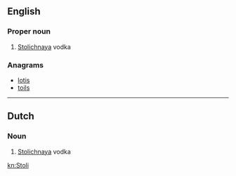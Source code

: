 ==English==

===Proper noun===
{{en-proper noun}}

# {{lb|en|slang}} [[w:Stolichnaya|Stolichnaya]] vodka

===Anagrams===
* [[lotis#English|lotis]]
* [[toils#English|toils]]

----

==Dutch==

===Noun===
{{nl-noun||-'s|Stolietje}}

# {{lb|nl|slang}} [[Stolichnaya]] vodka

[[kn:Stoli]]